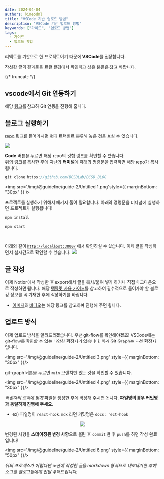 ```yaml
---
date: 2024-04-04
authors: kimeodml
title: "VSCode 기반 업로드 방법"
description: "VSCode 기반 업로드 방법"
keywords: ["가이드", "업로드 방법"]
tags:
  - 가이드
  - 업로드 방법
---
```


리액트를 기반으로 한 프로젝트이기 때문에 **VSCode**를 권장합니다.

작성한 글의 결과물을 로컬 환경에서 확인하고 싶은 분들은 참고 바랍니다.

{/* truncate */}

## vscode에서 Git 연동하기

해당 [링크](https://velog.io/@ahnsanghyeon/VSCode%EC%97%90%EC%84%9C-Git-%EC%97%B0%EB%8F%99%ED%95%98%EA%B8%B0)를 참고하 Git 연동을 진행해 줍니다.

## 블로그 실행하기

[repo](https://github.com/BCSDLab/BCSD_BLOG) 링크를 들어가시면 현재 트랙별로 분류해 놓은 것을 보실 수 있습니다.

<img src="/img/@guideline/guide-2/Untitled.png" />

**Code** 버튼을 누르면 해당 repo의 깃헙 링크를 확인할 수 있습니다. 
<br/>
위의 링크를 복사한 후에 자신의 **터미널**에 아래의 명령문을 입력하면 해당 repo가 복사됩니다.

```jsx
git clone https://github.com/BCSDLab/BCSD_BLOG
```

<img src="/img/@guideline/guide-2/Untitled 1.png"style={{ marginBottom: "30px" }} />


프로젝트를 실행하기 위해서 패키지 툴이 필요합니다. 아래의 명령문을 터미널에 실행하면 프로젝트가 실행됩니다!

```jsx
npm install

npm start 
```
<br/>

아래와 같이 [`http://localhost:3000/`](http://localhost:3000/) 에서 확인하실 수 있습니다. 이제 글을 작성하면서 실시간으로 확인할 수 있습니다.
<img src="/img/@guideline/guide-2/Untitled 2.png" />

## 글 작성

이제 Notion에서 작성한 후 export해서 글을 복사/붙여 넣기 하거나 직접 마크다운으로 작성하면 됩니다. 해당 [템플릿 사용 가이드](https://blog.bcsdlab.com/guideline/template)를 참고하여 필수적으로 들어가야 할 블로깅 정보를 꼭 기재한 후에 작성하기를 바랍니다.

- [이미지](https://blog.bcsdlab.com/guideline/template#%EC%82%AC%EC%A7%84-%EC%82%AC%EC%9A%A9-%EC%98%88%EC%8B%9C)와 [비디오](https://blog.bcsdlab.com/guideline/template#%EB%B9%84%EB%94%94%EC%98%A4-%EC%82%AC%EC%9A%A9-%EC%98%88%EC%8B%9C)는 해당 링크를 참고하여 진행해 주면 됩니다.

## 업로드 방식

이제 업로드 방식을 알려드리겠습니다. 우선 git-flow를 확인해야겠죠! VSCode에는 git-flow를 확인할 수 있는 다양한 확장자가 있습니다. 아래 Git Graph는 추천 확장자입니다.

<img src="/img/@guideline/guide-2/Untitled 3.png" style={{ marginBottom: "30px" }}/>

git-graph 버튼을 누르면 `main` 브랜치만 있는 것을 확인할 수 있습니다.

<img src="/img/@guideline/guide-2/Untitled 4.png" style={{ marginBottom: "30px" }}/>

*작성자의 트랙에 맞게* 파일을 생성한 후에 작성해 주시면 됩니다. **파일명의 경우 커밋명과 동일하게 진행해 주세요.** 

- ex) 파일명이 `react-hook.mdx` 라면 커밋명은 `docs: rect-hook`

<p align="center">
  <img src="/img/@guideline/guide-2/Untitled 5.png" />
</p>


변경된 사항을 **스테이징된 변경 사항**으로 올린 후 `commit` 한 후 `push`를 하면 작성 완료입니다!

<img src="/img/@guideline/guide-2/Untitled 6.png" style={{ marginBottom: "50px" }}/>

*위의 프로세스가 어렵다면 노션에 작성한 글을 markdown 형식으로 내보내기한 후에  소그룹 블로그팀에게 전달 부탁드립니다.*